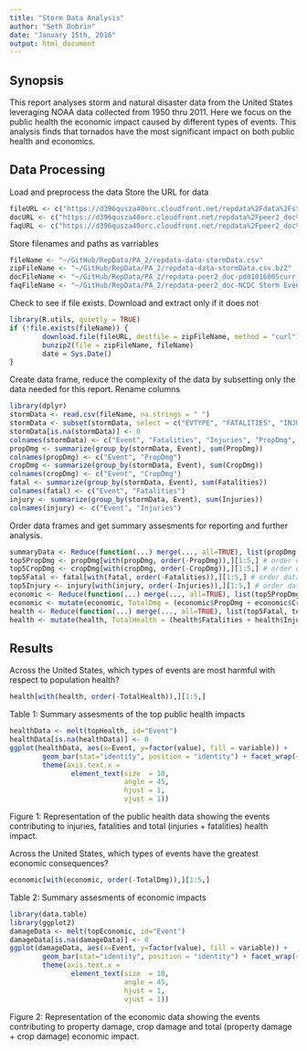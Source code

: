 ```yaml
---
title: "Storm Data Analysis"
author: "Seth Dobrin"
date: "January 15th, 2016"
output: html_document
---
```


Synopsis
---
This report analyses storm and natural disaster data from the United States leveraging NOAA data collected from 1950 thru 2011. Here we focus on the public health the economic impact caused by different types of events. This analysis finds that tornados have the most significant impact on both public health and economics. 

Data Processing
---

Load and preprocess the data
Store the URL for data
```r
fileURL <- c("https://d396qusza40orc.cloudfront.net/repdata%2Fdata%2FstormData.csv.bz2")
docURL <- c("https://d396qusza40orc.cloudfront.net/repdata%2Fpeer2_doc%2Fpd01016005curr.pdf")
faqURL <- c("https://d396qusza40orc.cloudfront.net/repdata%2Fpeer2_doc%2FNCDC%20Storm%20Events-FAQ%20Page.pdf")
```

Store filenames and paths as varriables
```r
fileName <- "~/GitHub/RepData/PA_2/repdata-data-stormData.csv"
zipFileName <- "~/GitHub/RepData/PA_2/repdata-data-stormData.csv.bz2"
docFileName <- "~/GitHub/RepData/PA_2/repdata-peer2_doc-pd01016005curr.pdf"
faqFileName <- "~/GitHub/RepData/PA_2/repdata-peer2_doc-NCDC Storm Events-FAQ Page.pdf"
```

Check to see if file exists. Download and extract only if it does not
```r
library(R.utils, quietly = TRUE)
if (!file.exists(fileName)) {
        download.file(fileURL, destfile = zipFileName, method = "curl")
        bunzip2(file = zipFileName, fileName)
        date = Sys.Date()
}
```

Create data frame, reduce the complexity of the data by subsetting only the data needed for this report. Rename columns
```r
library(dplyr) 
stormData <- read.csv(fileName, na.strings = " ")
stormData <- subset(stormData, select = c("EVTYPE", "FATALITIES", "INJURIES", "PROPDMG", "CROPDMG"))
stormData[is.na(stormData)] <- 0
colnames(stormData) <- c("Event", "Fatalities", "Injuries", "PropDmg", "CropDmg")
propDmg <- summarize(group_by(stormData, Event), sum(PropDmg))
colnames(propDmg) <- c("Event", "PropDmg")
cropDmg <- summarize(group_by(stormData, Event), sum(CropDmg))
colnames(cropDmg) <- c("Event", "CropDmg")
fatal <- summarize(group_by(stormData, Event), sum(Fatalities))
colnames(fatal) <- c("Event", "Fatalities")
injury <- summarize(group_by(stormData, Event), sum(Injuries)) 
colnames(injury) <- c("Event", "Injuries")
```

Order data frames and get summary assesments for reporting and further analysis. 
```r
summaryData <- Reduce(function(...) merge(..., all=TRUE), list(propDmg, cropDmg, fatal, injury))
top5PropDmg <- propDmg[with(propDmg, order(-PropDmg)),][1:5,] # order data frame and subset top 5
top5CropDmg <- cropDmg[with(cropDmg, order(-CropDmg)),][1:5,] # order data frame and subset top 5
top5Fatal <- fatal[with(fatal, order(-Fatalities)),][1:5,] # order data frame and subset top 5
top5Injury <- injury[with(injury, order(-Injuries)),][1:5,] # order data frame and subset top 5
economic <- Reduce(function(...) merge(..., all=TRUE), list(top5PropDmg, top5CropDmg))
economic <- mutate(economic, TotalDmg = (economic$PropDmg + economic$CropDmg))
health <- Reduce(function(...) merge(..., all=TRUE), list(top5Fatal, top5Injury))
health <- mutate(health, TotalHealth = (health$Fatalities + health$Injuries))
```

Results
---

Across the United States, which types of events are most harmful with respect to population health?


```r
health[with(health, order(-TotalHealth)),][1:5,]
```
Table 1: Summary assesments of the top public health impacts

```r
healthData <- melt(topHealth, id="Event")
healthData[is.na(healthData)] <- 0
ggplot(healthData, aes(x=Event, y=factor(value), fill = variable)) +
        geom_bar(stat="identity", position = "identity") + facet_wrap(~variable) + 
        theme(axis.text.x =
               element_text(size  = 10,
                            angle = 45,
                            hjust = 1,
                            vjust = 1))
```

Figure 1: Representation of the public health data showing the events contributing to injuries, fatalities and total (injuries + fatalities) health impact.

Across the United States, which types of events have the greatest economic consequences?

```r
economic[with(economic, order(-TotalDmg)),][1:5,]
```
Table 2: Summary assesments of economic impacts 


```r
library(data.table)
library(ggplot2)
damageData <- melt(topEconomic, id="Event")
damageData[is.na(damageData)] <- 0
ggplot(damageData, aes(x=Event, y=factor(value), fill = variable)) +
        geom_bar(stat="identity", position = "identity") + facet_wrap(~variable) + 
        theme(axis.text.x =
               element_text(size  = 10,
                            angle = 45,
                            hjust = 1,
                            vjust = 1))
```

Figure 2: Representation of the economic data showing the events contributing to property damage, crop damage and total (property damage + crop damage) economic impact.